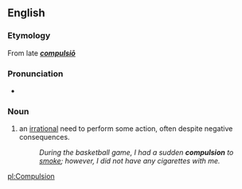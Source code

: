 == English ==
=== Etymology ===
From late {{L.}} '''''[[compulsiō]]'''''

=== Pronunciation ===
*{{AHD|/kəm-pŭl'shən/}}

=== Noun ===
#an [[irrational]] need to perform some action, often despite negative consequences.
#:''During the basketball game, I had a sudden '''compulsion''' to [[smoke]]; however, I did not have any cigarettes with me.''

[[pl:Compulsion]]